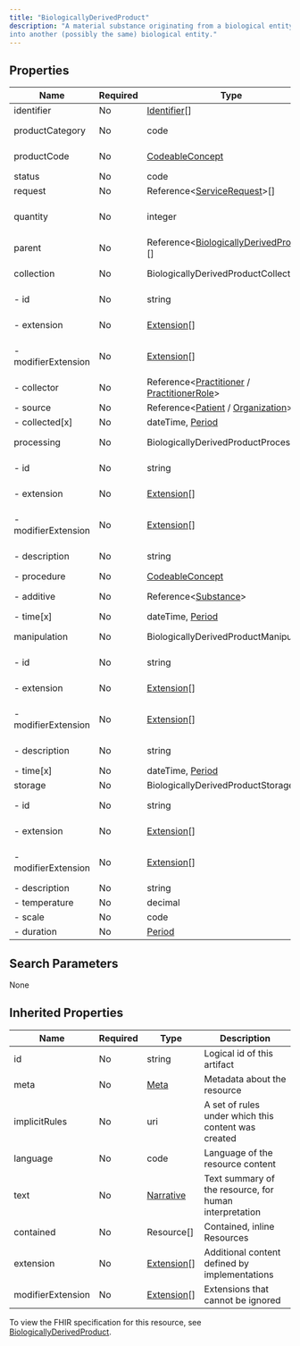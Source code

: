```yaml
---
title: "BiologicallyDerivedProduct"
description: "A material substance originating from a biological entity intended to be transplanted or infused
into another (possibly the same) biological entity."
---
```


## Properties

| Name                | Required | Type                                                                                                                                         | Description                                            |
| ------------------- | -------- | -------------------------------------------------------------------------------------------------------------------------------------------- | ------------------------------------------------------ |
| identifier          | No       | [Identifier](/medical-api/fhir/data-types/identifier)[]                                                                                      | External ids for this item                             |
| productCategory     | No       | code                                                                                                                                         | organ / tissue / fluid / cells / biologicalAgent       |
| productCode         | No       | [CodeableConcept](/medical-api/fhir/data-types/codeableconcept)                                                                              | What this biologically derived product is              |
| status              | No       | code                                                                                                                                         | available / unavailable                                |
| request             | No       | Reference&lt;[ServiceRequest](/medical-api/fhir/resources/servicerequest)&gt;[]                                                              | Procedure request                                      |
| quantity            | No       | integer                                                                                                                                      | The amount of this biologically derived product        |
| parent              | No       | Reference&lt;[BiologicallyDerivedProduct](/medical-api/fhir/resources/biologicallyderivedproduct)&gt;[]                                      | BiologicallyDerivedProduct parent                      |
| collection          | No       | BiologicallyDerivedProductCollection                                                                                                         | How this product was collected                         |
| - id                | No       | string                                                                                                                                       | Unique id for inter-element referencing                |
| - extension         | No       | [Extension](/medical-api/fhir/data-types/extension)[]                                                                                        | Additional content defined by implementations          |
| - modifierExtension | No       | [Extension](/medical-api/fhir/data-types/extension)[]                                                                                        | Extensions that cannot be ignored even if unrecognized |
| - collector         | No       | Reference&lt;[Practitioner](/medical-api/fhir/resources/practitioner) / [PractitionerRole](/medical-api/fhir/resources/practitionerrole)&gt; | Individual performing collection                       |
| - source            | No       | Reference&lt;[Patient](/medical-api/fhir/resources/patient) / [Organization](/medical-api/fhir/resources/organization)&gt;                   | Who is product from                                    |
| - collected[x]      | No       | dateTime, [Period](/medical-api/fhir/data-types/period)                                                                                      | Time of product collection                             |
| processing          | No       | BiologicallyDerivedProductProcessing                                                                                                         | Any processing of the product during collection        |
| - id                | No       | string                                                                                                                                       | Unique id for inter-element referencing                |
| - extension         | No       | [Extension](/medical-api/fhir/data-types/extension)[]                                                                                        | Additional content defined by implementations          |
| - modifierExtension | No       | [Extension](/medical-api/fhir/data-types/extension)[]                                                                                        | Extensions that cannot be ignored even if unrecognized |
| - description       | No       | string                                                                                                                                       | Description of of processing                           |
| - procedure         | No       | [CodeableConcept](/medical-api/fhir/data-types/codeableconcept)                                                                              | Procesing code                                         |
| - additive          | No       | Reference&lt;[Substance](/medical-api/fhir/resources/substance)&gt;                                                                          | Substance added during processing                      |
| - time[x]           | No       | dateTime, [Period](/medical-api/fhir/data-types/period)                                                                                      | Time of processing                                     |
| manipulation        | No       | BiologicallyDerivedProductManipulation                                                                                                       | Any manipulation of product post-collection            |
| - id                | No       | string                                                                                                                                       | Unique id for inter-element referencing                |
| - extension         | No       | [Extension](/medical-api/fhir/data-types/extension)[]                                                                                        | Additional content defined by implementations          |
| - modifierExtension | No       | [Extension](/medical-api/fhir/data-types/extension)[]                                                                                        | Extensions that cannot be ignored even if unrecognized |
| - description       | No       | string                                                                                                                                       | Description of manipulation                            |
| - time[x]           | No       | dateTime, [Period](/medical-api/fhir/data-types/period)                                                                                      | Time of manipulation                                   |
| storage             | No       | BiologicallyDerivedProductStorage                                                                                                            | Product storage                                        |
| - id                | No       | string                                                                                                                                       | Unique id for inter-element referencing                |
| - extension         | No       | [Extension](/medical-api/fhir/data-types/extension)[]                                                                                        | Additional content defined by implementations          |
| - modifierExtension | No       | [Extension](/medical-api/fhir/data-types/extension)[]                                                                                        | Extensions that cannot be ignored even if unrecognized |
| - description       | No       | string                                                                                                                                       | Description of storage                                 |
| - temperature       | No       | decimal                                                                                                                                      | Storage temperature                                    |
| - scale             | No       | code                                                                                                                                         | farenheit / celsius / kelvin                           |
| - duration          | No       | [Period](/medical-api/fhir/data-types/period)                                                                                                | Storage timeperiod                                     |

## Search Parameters

None

## Inherited Properties

| Name              | Required | Type                                                  | Description                                            |
| ----------------- | -------- | ----------------------------------------------------- | ------------------------------------------------------ |
| id                | No       | string                                                | Logical id of this artifact                            |
| meta              | No       | [Meta](/medical-api/fhir/data-types/meta)             | Metadata about the resource                            |
| implicitRules     | No       | uri                                                   | A set of rules under which this content was created    |
| language          | No       | code                                                  | Language of the resource content                       |
| text              | No       | [Narrative](/medical-api/fhir/data-types/narrative)   | Text summary of the resource, for human interpretation |
| contained         | No       | Resource[]                                            | Contained, inline Resources                            |
| extension         | No       | [Extension](/medical-api/fhir/data-types/extension)[] | Additional content defined by implementations          |
| modifierExtension | No       | [Extension](/medical-api/fhir/data-types/extension)[] | Extensions that cannot be ignored                      |

To view the FHIR specification for this resource, see [BiologicallyDerivedProduct](https://www.hl7.org/fhir/StructureDefinition/BiologicallyDerivedProduct).
